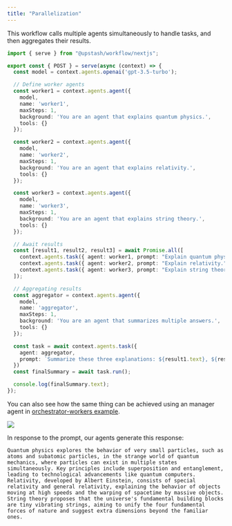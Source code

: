 ```yaml
---
title: "Parallelization"
---
```


This workflow calls multiple agents simultaneously to handle tasks, and then aggregates their results.

```ts
import { serve } from "@upstash/workflow/nextjs";

export const { POST } = serve(async (context) => {
  const model = context.agents.openai('gpt-3.5-turbo');

  // Define worker agents
  const worker1 = context.agents.agent({
    model,
    name: 'worker1',
    maxSteps: 1,
    background: 'You are an agent that explains quantum physics.',
    tools: {}
  });

  const worker2 = context.agents.agent({
    model,
    name: 'worker2',
    maxSteps: 1,
    background: 'You are an agent that explains relativity.',
    tools: {}
  });

  const worker3 = context.agents.agent({
    model,
    name: 'worker3',
    maxSteps: 1,
    background: 'You are an agent that explains string theory.',
    tools: {}
  });

  // Await results
  const [result1, result2, result3] = await Promise.all([
    context.agents.task({ agent: worker1, prompt: "Explain quantum physics." }).run(),
    context.agents.task({ agent: worker2, prompt: "Explain relativity." }).run(),
    context.agents.task({ agent: worker3, prompt: "Explain string theory." }).run(),
  ]);

  // Aggregating results
  const aggregator = context.agents.agent({
    model,
    name: 'aggregator',
    maxSteps: 1,
    background: 'You are an agent that summarizes multiple answers.',
    tools: {}
  });

  const task = await context.agents.task({
    agent: aggregator,
    prompt: `Summarize these three explanations: ${result1.text}, ${result2.text}, ${result3.text}`
  })
  const finalSummary = await task.run();

  console.log(finalSummary.text);
});

```

You can also see how the same thing can be achieved using an manager agent in [orchestrator-workers example](/workflow/agents/examples/evaluator-optimizer).

<img src="/img/workflow/agents/parallelization.png" />

In response to the prompt, our agents generate this response:

```
Quantum physics explores the behavior of very small particles, such as atoms and subatomic particles, in the strange world of quantum mechanics, where particles can exist in multiple states simultaneously. Key principles include superposition and entanglement, leading to technological advancements like quantum computers. Relativity, developed by Albert Einstein, consists of special relativity and general relativity, explaining the behavior of objects moving at high speeds and the warping of spacetime by massive objects. String theory proposes that the universe's fundamental building blocks are tiny vibrating strings, aiming to unify the four fundamental forces of nature and suggest extra dimensions beyond the familiar ones.
```
